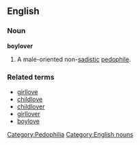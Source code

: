 ==English==
[[Category:Pedophilia]]
[[Category:English nouns]]
===Noun===
'''boylover'''
#A male-oriented non-[[sadistic]] [[pedophile]].

===Related terms===
*[[girllove]]
*[[childlove]]
*[[childlover]]
*[[girllover]]
*[[boylove]]